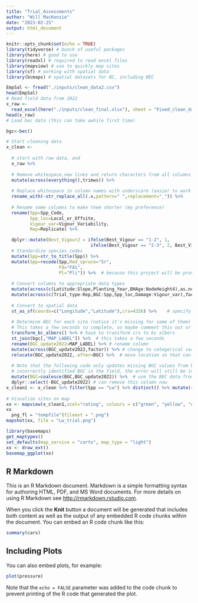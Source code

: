 ```yaml
---
title: "Trial_Assessments"
author: "Will MacKenzie"
date: "2023-02-25"
output: html_document
---
```


```r
knitr::opts_chunk$set(echo = TRUE)
library(tidyverse) # bunch of useful packages
library(here) # good to use 
library(readxl) # required to read excel files
library(mapview) # use to quickly map sites
library(sf) # working with spatial data
library(bcmaps) # spatial datasets for BC, including BEC
```


```r
EmpSal <- fread("./inputs/clean_data2.csv")
head(EmpSal)
# Read field data from 2022
x_raw <- 
  read_excel(here("./inputs/clean_final.xlsx"), sheet = "Fixed_clean_data")
head(x_raw)
# Load bec data (this can take awhile first time)

bgc<-bec()

# Start cleaning data
x_clean <-
  
  # start with raw data, and
  x_raw %>% 
  
  # Remove whitespace,new lines and return characters from all columns
  mutate(across(everything(),trimws)) %>%   
  
  # Replace whitespace in column names with underscore (easier to work with)
  rename_with(~str_replace_all(.x,pattern=" ",replacement="_")) %>% 
  
  # Rename some columns to make them shorter (my preference)
  rename(Spp=Spp_Code,
         Spp_loc=Local_or_Offsite,
         Vigour_var=Vigour_Variability,
         Rep=Replicate) %>% 

  dplyr::mutate(Best_Vigour2 = ifelse(Best_Vigour == "1-2", 1,
                                ifelse(Best_Vigour == "2-3", 2, Best_Vigour))) %>% droplevels() %>% 
  # Standardize species codes
  mutate(Spp=str_to_title(Spp)) %>% 
  mutate(Spp=recode(Spp,Red_spruce="Sr", 
                    Fd="Fdi",
                    Pl="Pli")) %>%  # because this project will be provincial, we should specify if tree is interior or coastal variety (for Fd and Pl)
  
  # Convert columns to appropriate data types
  mutate(across(c(Latitude:Slope,Planting_Year,BHAge:NodeHeight4),as.numeric)) %>% # warning message the NAs introduced - need to double check Excel file
  mutate(across(c(Trial_type:Rep,BGC:Spp,Spp_loc,Damage:Vigour_var),factor)) %>%  # convert categorical variables to factors (R term for categorical variable)
  
  # Convert to spatial data
  st_as_sf(coords=c("Longitude","Latitude"),crs=4326) %>%    # specify the crs for WGS1984 (datum used by Avenza to record coordinates, should double check)
  
  # Determine BEC for each site (notice it's missing for some of them)
  # This takes a few seconds to complete, so maybe comment this out or separate into different chunk
  transform_bc_albers() %>% # have to transform crs to bc albers
  st_join(bgc[,"MAP_LABEL"]) %>%  # this takes a few seconds
  rename(BGC_update2022=MAP_LABEL) %>% # rename column
  mutate(across(BGC_update2022,factor)) %>% # change to categorical variable
  relocate(BGC_update2022,.after=BGC) %>%  # move location so that can inspect (have to stop the pipe here to do so)
  
  # Note that the following code only updates missing BGC values from bcmaps.  BGC recorded in the field are kept.  This means that if someone
  # incorrectly identified BGC in the field, the error will still be in the data.
  mutate(BGC=coalesce(BGC,BGC_update2022)) %>%  # use the BEC data from bcmaps package to replace NA values in 'BGC' column
  dplyr::select(-BGC_update2022) # can remove this column now
x_clean1 <- x_clean %>% filter(Spp == "Lw") %>% distinct() %>% mutate(rating = as.numeric(Best_Vigour2))
  
# Visualize sites on map
xx <- mapview(x_clean1,zcol="rating", colours = c("green", "yellow", "orange"), at = c(1, 2, 3, 4), na.color = ("red"))
xx
  png_fl = "tempfile"(fileext = ".png")
mapshot(xx, file = "Lw_trial.png")

library(basemaps)
get_maptypes()
set_defaults(map_service = "carto", map_type = "light")
xx <- draw_ext()
basemap_ggplot(xx)
```

## R Markdown

This is an R Markdown document. Markdown is a simple formatting syntax for authoring HTML, PDF, and MS Word documents. For more details on using R Markdown see <http://rmarkdown.rstudio.com>.

When you click the **Knit** button a document will be generated that includes both content as well as the output of any embedded R code chunks within the document. You can embed an R code chunk like this:

```r
summary(cars)
```

## Including Plots

You can also embed plots, for example:

```r
plot(pressure)
```

Note that the `echo = FALSE` parameter was added to the code chunk to prevent printing of the R code that generated the plot.
